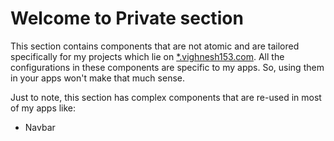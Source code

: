 
<Meta title="Private/README" />

<style>{`

`}</style>

# Welcome to Private section

This section contains components that are not atomic and are tailored specifically for my projects which lie on
[*.vighnesh153.com](https://apps.vighnesh153.com).
All the configurations in these components are specific to my apps. So, using them in your apps won't make that much sense.

Just to note, this section has complex components that are re-used in most of my apps like:
* Navbar

